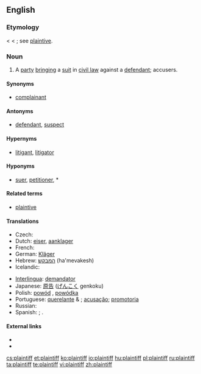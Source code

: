 ==English==
{{wikipedia}}

===Etymology===
< {{etyl|enm}} {{term|plaintif}} < {{etyl|fro}} {{term|plaintif||complaining; as a noun, one who complains, a plaintiff}}; see [[plaintive]].

===Noun===
{{en-noun}}

# A [[party]] [[bringing]] a [[suit]] in [[civil law]] against a [[defendant]]; accusers.

====Synonyms====
* [[complainant]]

====Antonyms====
* [[defendant]], [[suspect]]

====Hypernyms====
* [[litigant]], [[litigator]]

====Hyponyms====
* [[suer]], [[petitioner]], *

====Related terms====
* [[plaintive]]

====Translations====
{{trans-top|party bringing a suit in civil law against a defendant}}
* Czech: {{t-|cs|žalobce|m}}
* Dutch: [[eiser]], [[aanklager]]
* French: {{t+|fr|demandeur}}
* German: [[Kläger]] {{m}}
* Hebrew: [[המבקש]] (ha'mevakesh)
* Icelandic: {{t-|is|stefnandi|m}}
{{trans-mid}}
* [[Interlingua]]: [[demandator]]
* Japanese: [[原告]] ([[げんこく]] genkoku)
* Polish: [[powód]] {{m}}, [[powódka]] {{f}}
* Portuguese: [[querelante]] {{m}} & {{f}}; [[acusação]]; [[promotoria]]
* Russian: {{t+|ru|истец|m|tr=ist'éc|sc=Cyrl}}
* Spanish: {{t-|es|demandante}}; {{t-|es|querellante}}.
{{trans-bottom}}

====External links====
* {{R:Webster 1913}}
* {{R:Century 1911}}

[[cs:plaintiff]]
[[et:plaintiff]]
[[ko:plaintiff]]
[[io:plaintiff]]
[[hu:plaintiff]]
[[pl:plaintiff]]
[[ru:plaintiff]]
[[ta:plaintiff]]
[[te:plaintiff]]
[[vi:plaintiff]]
[[zh:plaintiff]]